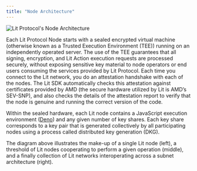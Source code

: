 ```yaml
---
title: "Node Architecture"
---
```


![Lit Protocol's Node Architecture](/images/lit-node-arch.png)

Each Lit Protocol Node starts with a sealed encrypted virtual machine (otherwise known as a Trusted Execution Environment (TEE)) running on an independently operated server. The use of the TEE guarantees that all signing, encryption, and Lit Action execution requests are processed securely, without exposing sensitive key material to node operators or end users consuming the services provided by Lit Protocol. Each time you connect to the Lit network, you do an attestation handshake with each of the nodes. The Lit SDK automatically checks this attestation against certificates provided by AMD (the secure hardware utilized by Lit is AMD’s SEV-SNP), and also checks the details of the attestation report to verify that the node is genuine and running the correct version of the code.

Within the sealed hardware, each Lit node contains a JavaScript execution environment ([Deno](https://deno.com/)) and any given number of key shares. Each key share corresponds to a key pair that is generated collectively by all participating nodes using a process called distributed key generation (DKG).

The diagram above illustrates the make-up of a single Lit node (left), a threshold of Lit nodes cooperating to perform a given operation (middle), and a finally collection of Lit networks interoperating across a subnet architecture (right).
